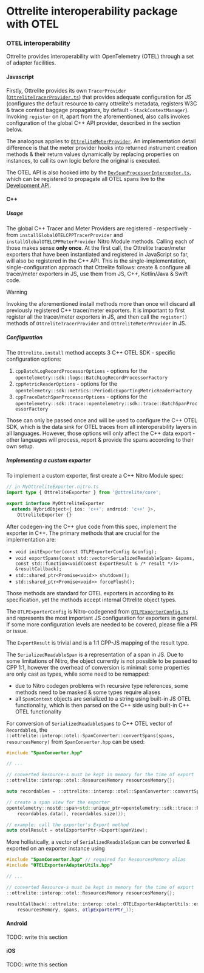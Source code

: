 # Ottrelite interoperability package with OTEL

### OTEL interoperability

Ottrelite provides interoperability with OpenTelemetry (OTEL) through a set of adapter facilities.

#### Javascript

Firstly, Ottrelite provides its own `TracerProvider` ([`OttreliteTracerProvider.ts`](https://github.com/callstackincubator/ottrelite/blob/main/packages/interop-otel/src/otel/OttreliteTracerProvider.ts)) that provides adequate configuration for JS (configures the default resource to carry ottrelite's metadata, registers W3C & trace context baggage propagators, by default - `StackContextManager`). Invoking `register` on it, apart from the aforementioned, also calls invokes configuration of the global C++ API provider, described in the section below.

The analogous applies to [`OttreliteMeterProvider`](https://github.com/callstackincubator/ottrelite/blob/main/packages/interop-otel/src/otel/OttreliteMeterProvider.ts). An implementation detail difference is that the meter provider hooks into returned instrument creation methods & their return values dynamically by replacing properties on instances, to call its own logic before the original is executed.

The OTEL API is also hooked into by the [`DevSpanProcessorInterceptor.ts`](https://github.com/callstackincubator/ottrelite/blob/main/packages/interop-otel/src/otel/processor/DevSpanProcessorInterceptor.ts), which can be registered to propagate all OTEL spans live to the [Development API](https://callstackincubator.github.io/ottrelite/docs/core/quick-start.html#development-api-1).

#### C++

##### Usage

The global C++ Tracer and Meter Providers are registered - respectively - from `installGlobalOTELCPPTracerProvider` and `installGlobalOTELCPPMeterProvider` Nitro Module methods. Calling each of those makes sense **only once**. At the first call, the Ottrelite tracer/meter exporters that have been instantiated and registered in JavaScript so far, will also be registered in the C++ API. This is the single-implementation, single-configuration approach that Ottrelite follows: create & configure all tracer/meter exporters in JS, use them from JS, C++, Kotlin/Java & Swift code.

> [!WARNING]
> Invoking the aforementioned install methods more than once will discard all previously registered C++ tracer/meter exporters. It is important to first register all the tracer/meter exporters in JS, and then call the `register()` methods of `OttreliteTracerProvider` and `OttreliteMeterProvider` in JS.

##### Configuration

The `Ottrelite.install` method accepts 3 C++ OTEL SDK - specific configuration options:

1. `cppBatchLogRecordProcessorOptions` - options for the `opentelemetry::sdk::logs::BatchLogRecordProcessorFactory`
2. `cppMetricReaderOptions` - options for the `opentelemetry::sdk::metrics::PeriodicExportingMetricReaderFactory`
3. `cppTraceBatchSpanProcessorOptions` - options for the `opentelemetry::sdk::trace::opentelemetry::sdk::trace::BatchSpanProcessorFactory`

Those can only be passed once and will be used to configure the C++ OTEL SDK, which is the data sink for OTEL traces from all interoperability layers in all languages. However, those options will only affect the C++ data export - other languages will process, report & provide the spans according to their own setup.

##### Implementing a custom exporter

To implement a custom exporter, first create a C++ Nitro Module spec:

```typescript
// in MyOttreliteExporter.nitro.ts
import type { OttreliteExporter } from '@ottrelite/core';

export interface MyOttreliteExporter
  extends HybridObject<{ ios: 'c++'; android: 'c++' }>,
    OttreliteExporter {}
```

After codegen-ing the C++ glue code from this spec, implement the exporter in C++. The primary methods that are crucial for the implementation are:

- `void initExporter(const OTLPExporterConfig &config);`
- `void exportSpans(const std::vector<SerializedReadableSpan> &spans, const std::function<void(const ExportResult & /* result */)> &resultCallback);`
- `std::shared_ptr<Promise<void>> shutdown();`
- `std::shared_ptr<Promise<void>> forceFlush();`

Those methods are standard for OTEL exporters in according to its specification, yet the methods accept internal Ottrelite object types.

The `OTLPExporterConfig` is Nitro-codegened from [`OTLPExporterConfig.ts`](https://github.com/callstackincubator/ottrelite/blob/main/packages/interop-otel/src/types/OTLPExporterConfig.ts) and represents the most important JS configuration for exporters in general. If some more configuration levels are needed to be covered, please file a PR or issue.

The `ExportResult` is trivial and is a 1:1 CPP-JS mapping of the result type.

The `SerializedReadableSpan` is a representation of a span in JS. Due to some limitations of Nitro, the object currently is not possible to be passed to CPP 1:1, however the overhead of conversion is minimal: some properties are only cast as types, while some need to be remapped:

- due to Nitro codegen problems with recursive type references, some methods need to be masked & some types require aliases
- all `SpanContext` objects are serialized to a string using built-in JS OTEL functionality, which is then parsed on the C++ side using built-in C++ OTEL functionality

For conversion of `SerializedReadableSpan`s to C++ OTEL vector of `Recordable`s, the `::ottrelite::interop::otel::SpanConverter::convertSpans(spans, resourcesMemory)` from `SpanConverter.hpp` can be used:

```cpp
#include "SpanConverter.hpp"

// ...

// converted Resource-s must be kept in memory for the time of export
::ottrelite::interop::otel::ResourcesMemory resourcesMemory{};

auto recordables = ::ottrelite::interop::otel::SpanConverter::convertSpans(spans, resourcesMemory);

// create a span view for the exporter
opentelemetry::nostd::span<std::unique_ptr<opentelemetry::sdk::trace::Recordable>> spanView(
    recordables.data(), recordables.size());

// example: call the exporter's Export method
auto otelResult = otelExporterPtr->Export(spanView);
```

More hollistically, a vector of `SerializedReadableSpan` can be converted & exported on an exporter instance using

```cpp
#include "SpanConverter.hpp" // required for ResourcesMemory alias
#include "OTELExporterAdapterUtils.hpp"

// ...

// converted Resource-s must be kept in memory for the time of export
::ottrelite::interop::otel::ResourcesMemory resourcesMemory{};

resultCallback(::ottrelite::interop::otel::OTELExporterAdapterUtils::exportInternalSpansReprsViaOTEL(
    resourcesMemory, spans, otlpExporterPtr_));
```

#### Android

TODO: write this section

#### iOS

TODO: write this section
